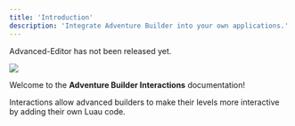 ```yaml
---
title: 'Introduction'
description: 'Integrate Adventure Builder into your own applications.'
---
```


<Warning>Advanced-Editor has not been released yet.</Warning>

![](/images/advanced-editor/introduction.png)

Welcome to the **Adventure Builder Interactions** documentation!

Interactions allow advanced builders to make their levels more interactive by adding their own Luau code.